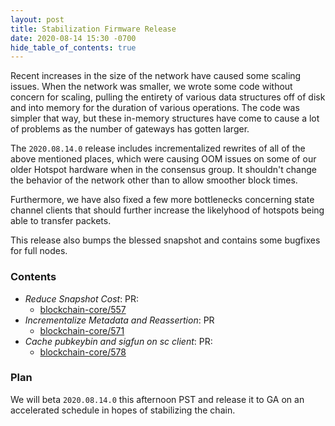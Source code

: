 ```yaml
---
layout: post
title: Stabilization Firmware Release
date: 2020-08-14 15:30 -0700
hide_table_of_contents: true
---
```


Recent increases in the size of the network have caused some scaling issues. When the network was
smaller, we wrote some code without concern for scaling, pulling the entirety of various data
structures off of disk and into memory for the duration of various operations. The code was simpler
that way, but these in-memory structures have come to cause a lot of problems as the number of
gateways has gotten larger.

<!--truncate-->

The `2020.08.14.0` release includes incrementalized rewrites of all of the above mentioned places,
which were causing OOM issues on some of our older Hotspot hardware when in the consensus group. It
shouldn't change the behavior of the network other than to allow smoother block times.

Furthermore, we have also fixed a few more bottlenecks concerning state channel clients that should
further increase the likelyhood of hotspots being able to transfer packets.

This release also bumps the blessed snapshot and contains some bugfixes for full nodes.

### Contents

- _Reduce Snapshot Cost_: PR:
  - [blockchain-core/557](https://github.com/helium/blockchain-core/pull/557)
- _Incrementalize Metadata and Reassertion_: PR
  - [blockchain-core/571](https://github.com/helium/blockchain-core/pull/571)
- _Cache pubkeybin and sigfun on sc client_: PR:
  - [blockchain-core/578](https://github.com/helium/blockchain-core/pull/578)

### Plan

We will beta `2020.08.14.0` this afternoon PST and release it to GA on an accelerated schedule in
hopes of stabilizing the chain.
